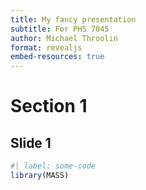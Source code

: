 ```yaml
---
title: My fancy presentation
subtitle: For PHS 7045
author: Michael Throolin
format: revealjs
embed-resources: true
---
```


# Section 1

## Slide 1


```r
#| label: some-code
library(MASS)

```
